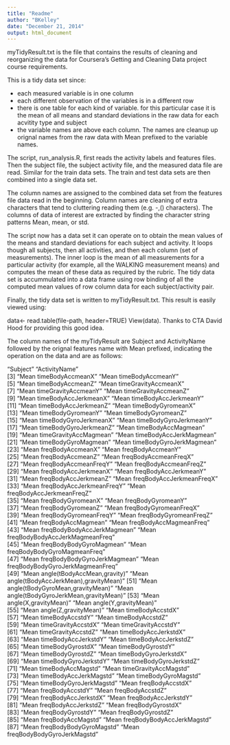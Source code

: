 ```yaml
---
title: "Readme"
author: "BKelley"
date: "December 21, 2014"
output: html_document  
---
```

 
  
myTidyResult.txt is the file that contains the results of cleaning and reorganizing the data
for Coursera's Getting and Cleaning Data project course requirements.

This is a tidy data set since:

* each measured variable is in one column
* each different observation of the variables is in a different row
* there is one table for each kind of variable. for this particular case it is the mean of all means and standard deviations in the raw data for each acvitity type and subject
* the variable names are above each column. The names are cleanup up orignal names from the raw data with Mean prefixed to the variable names.

The script, run_analysis.R, first reads the activity labels and features files. Then the subject file, the subject activity file, and the measured data file are read. Similar for the train data sets. The train and test data sets are then combined into a single data set.

The column names are assigned to the combined data set from the features file data read in the beginning. Column names are cleaning of extra characters that tend to cluttering reading them (e.g. -,() characters). The columns of data of interest are extracted by finding the character string patterns Mean, mean, or std. 

The script now has a data set it can operate on to obtain the mean values of the means and standard deviations for each subject and activity. It loops though all subjects, then all activities, and then each column (set of measurements). The inner loop is the mean of all measurements for a particular activity (for example, all the WALKING measurement means) and computes the mean of these data as required by the rubric. The tidy data set is accummulated into a data frame using row binding of all the computed mean values of row column data for each subject/activity pair.

Finally, the tidy data set is written to myTidyResult.txt.
This result is easily viewed using:

data<- read.table(file-path, header=TRUE)
View(data). Thanks to CTA David Hood for providing this good idea.

The column names of the myTidyResult are Subject and ActivityName followed by the orignal features name with Mean prefixed, indicating the operation on the data and are as follows:

"Subject"                                   "ActivityName"                             
 [3] "Mean timeBodyAccmeanX"                     "Mean timeBodyAccmeanY"                    
 [5] "Mean timeBodyAccmeanZ"                     "Mean timeGravityAccmeanX"                 
 [7] "Mean timeGravityAccmeanY"                  "Mean timeGravityAccmeanZ"                 
 [9] "Mean timeBodyAccJerkmeanX"                 "Mean timeBodyAccJerkmeanY"                
[11] "Mean timeBodyAccJerkmeanZ"                 "Mean timeBodyGyromeanX"                   
[13] "Mean timeBodyGyromeanY"                    "Mean timeBodyGyromeanZ"                   
[15] "Mean timeBodyGyroJerkmeanX"                "Mean timeBodyGyroJerkmeanY"               
[17] "Mean timeBodyGyroJerkmeanZ"                "Mean timeBodyAccMagmean"                  
[19] "Mean timeGravityAccMagmean"                "Mean timeBodyAccJerkMagmean"              
[21] "Mean timeBodyGyroMagmean"                  "Mean timeBodyGyroJerkMagmean"             
[23] "Mean freqBodyAccmeanX"                     "Mean freqBodyAccmeanY"                    
[25] "Mean freqBodyAccmeanZ"                     "Mean freqBodyAccmeanFreqX"                
[27] "Mean freqBodyAccmeanFreqY"                 "Mean freqBodyAccmeanFreqZ"                
[29] "Mean freqBodyAccJerkmeanX"                 "Mean freqBodyAccJerkmeanY"                
[31] "Mean freqBodyAccJerkmeanZ"                 "Mean freqBodyAccJerkmeanFreqX"            
[33] "Mean freqBodyAccJerkmeanFreqY"             "Mean freqBodyAccJerkmeanFreqZ"            
[35] "Mean freqBodyGyromeanX"                    "Mean freqBodyGyromeanY"                   
[37] "Mean freqBodyGyromeanZ"                    "Mean freqBodyGyromeanFreqX"               
[39] "Mean freqBodyGyromeanFreqY"                "Mean freqBodyGyromeanFreqZ"               
[41] "Mean freqBodyAccMagmean"                   "Mean freqBodyAccMagmeanFreq"              
[43] "Mean freqBodyBodyAccJerkMagmean"           "Mean freqBodyBodyAccJerkMagmeanFreq"      
[45] "Mean freqBodyBodyGyroMagmean"              "Mean freqBodyBodyGyroMagmeanFreq"         
[47] "Mean freqBodyBodyGyroJerkMagmean"          "Mean freqBodyBodyGyroJerkMagmeanFreq"     
[49] "Mean angle(tBodyAccMean,gravity)"          "Mean angle(tBodyAccJerkMean),gravityMean)"
[51] "Mean angle(tBodyGyroMean,gravityMean)"     "Mean angle(tBodyGyroJerkMean,gravityMean)"
[53] "Mean angle(X,gravityMean)"                 "Mean angle(Y,gravityMean)"                
[55] "Mean angle(Z,gravityMean)"                 "Mean timeBodyAccstdX"                     
[57] "Mean timeBodyAccstdY"                      "Mean timeBodyAccstdZ"                     
[59] "Mean timeGravityAccstdX"                   "Mean timeGravityAccstdY"                  
[61] "Mean timeGravityAccstdZ"                   "Mean timeBodyAccJerkstdX"                 
[63] "Mean timeBodyAccJerkstdY"                  "Mean timeBodyAccJerkstdZ"                 
[65] "Mean timeBodyGyrostdX"                     "Mean timeBodyGyrostdY"                    
[67] "Mean timeBodyGyrostdZ"                     "Mean timeBodyGyroJerkstdX"                
[69] "Mean timeBodyGyroJerkstdY"                 "Mean timeBodyGyroJerkstdZ"                
[71] "Mean timeBodyAccMagstd"                    "Mean timeGravityAccMagstd"                
[73] "Mean timeBodyAccJerkMagstd"                "Mean timeBodyGyroMagstd"                  
[75] "Mean timeBodyGyroJerkMagstd"               "Mean freqBodyAccstdX"                     
[77] "Mean freqBodyAccstdY"                      "Mean freqBodyAccstdZ"                     
[79] "Mean freqBodyAccJerkstdX"                  "Mean freqBodyAccJerkstdY"                 
[81] "Mean freqBodyAccJerkstdZ"                  "Mean freqBodyGyrostdX"                    
[83] "Mean freqBodyGyrostdY"                     "Mean freqBodyGyrostdZ"                    
[85] "Mean freqBodyAccMagstd"                    "Mean freqBodyBodyAccJerkMagstd"           
[87] "Mean freqBodyBodyGyroMagstd"               "Mean freqBodyBodyGyroJerkMagstd"          


